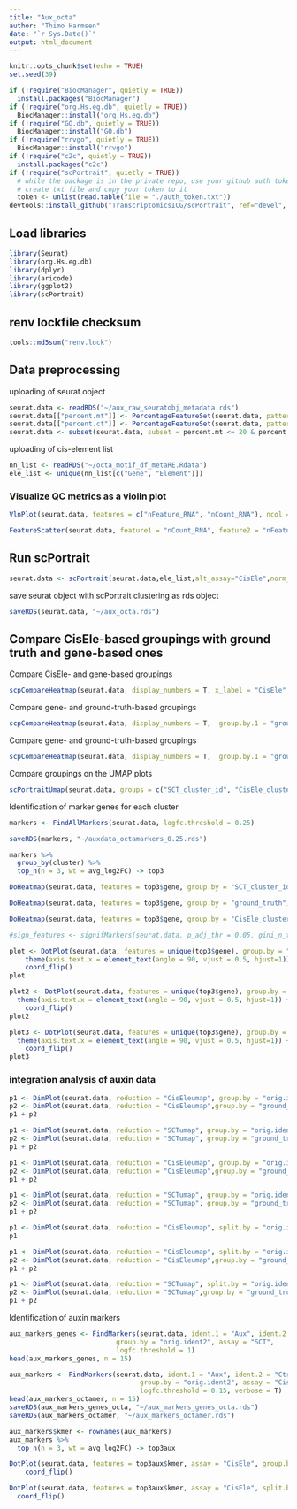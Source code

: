 ---
title: "Aux_octa"
author: "Thimo Harmsen"
date: "`r Sys.Date()`"
output: html_document
---
  
```{r setup, include=FALSE}
knitr::opts_chunk$set(echo = TRUE)
set.seed(39)
```


```{r installing the packages, eval = FALSE, echo = FALSE}
if (!require("BiocManager", quietly = TRUE))
  install.packages("BiocManager")
if (!require("org.Hs.eg.db", quietly = TRUE))
  BiocManager::install("org.Hs.eg.db")
if (!require("GO.db", quietly = TRUE))
  BiocManager::install("GO.db")
if (!require("rrvgo", quietly = TRUE))
  BiocManager::install("rrvgo")
if (!require("c2c", quietly = TRUE))
  install.packages("c2c")
if (!require("scPortrait", quietly = TRUE))
  # while the package is in the private repo, use your github auth token to access it.
  # create txt file and copy your token to it
  token <- unlist(read.table(file = "./auth_token.txt"))
devtools::install_github("TranscriptomicsICG/scPortrait", ref="devel", auth_token = token)
```
## Load libraries
```{r Load libraries, message=FALSE, warning=FALSE}
library(Seurat)
library(org.Hs.eg.db)
library(dplyr)
library(aricode)
library(ggplot2)
library(scPortrait)
```


## renv lockfile checksum
```{r lockfile checksum, echo=FALSE, message=FALSE, warning=FALSE}
tools::md5sum("renv.lock")
```

## Data preprocessing 


uploading of seurat object
```{r read counts data, message=FALSE, warning=FALSE}
seurat.data <- readRDS("~/aux_raw_seuratobj_metadata.rds")
seurat.data[["percent.mt"]] <- PercentageFeatureSet(seurat.data, pattern = "^ATM")
seurat.data[["percent.ct"]] <- PercentageFeatureSet(seurat.data, pattern = "^ATC")
seurat.data <- subset(seurat.data, subset = percent.mt <= 20 & percent.ct <= 20 & nCount_RNA >=1000)

```

uploading of cis-element list
```{r cis element list}
nn_list <- readRDS("~/octa_motif_df_metaRE.Rdata")
ele_list <- unique(nn_list[c("Gene", "Element")])

```

### Visualize QC metrics as a violin plot

```{r qc volcanoplot, message=FALSE, warning=FALSE, fig.width=15}
VlnPlot(seurat.data, features = c("nFeature_RNA", "nCount_RNA"), ncol = 2)
```
```{r feature-feature plots, message=FALSE, warning=FALSE}
FeatureScatter(seurat.data, feature1 = "nCount_RNA", feature2 = "nFeature_RNA")
```

## Run scPortrait

```{r scportrait, message=FALSE, warning=FALSE}
seurat.data <- scPortrait(seurat.data,ele_list,alt_assay="CisEle",norm_method = "SCT", findMarkers = F, )
```

save seurat object with scPortrait clustering as rds object
```{r save data, message=FALSE, warning=FALSE}
saveRDS(seurat.data, "~/aux_octa.rds")
```

## Compare CisEle-based groupings with ground truth and gene-based ones

Compare CisEle- and gene-based groupings 
```{r, message=FALSE, warning=FALSE, fig.width=10}
scpCompareHeatmap(seurat.data, display_numbers = T, x_label = "CisEle", y_label = "Genes")
```

Compare gene- and ground-truth-based groupings
```{r, message=FALSE, warning=FALSE, fig.width=10}
scpCompareHeatmap(seurat.data, display_numbers = T,  group.by.1 = "ground_truth", group.by.2 = "SCT_cluster_id", x_label = "Gene-based", y_label = "Ground-truth annotation")
```

Compare gene- and ground-truth-based groupings
```{r, message=FALSE, warning=FALSE, fig.width=10}
scpCompareHeatmap(seurat.data, display_numbers = T,  group.by.1 = "ground_truth", group.by.2 = "CisEle_cluster_id", x_label = "CisEle", y_label = "Ground-truth annotation")
```

Compare groupings on the UMAP plots
```{r, message=FALSE, warning=FALSE, fig.height=15, fig.width=15, fig.width=30}
scPortraitUmap(seurat.data, groups = c("SCT_cluster_id", "CisEle_cluster_id", "ground_truth"))
```

Identification of marker genes for each cluster
```{r, message=FALSE, warning=FALSE, echo=FALSE}
markers <- FindAllMarkers(seurat.data, logfc.threshold = 0.25)

saveRDS(markers, "~/auxdata_octamarkers_0.25.rds")

markers %>%
  group_by(cluster) %>%
  top_n(n = 3, wt = avg_log2FC) -> top3
```
 
```{r, message=FALSE, warning=FALSE, fig.height=10, fig.width=10, fig.width=20}

DoHeatmap(seurat.data, features = top3$gene, group.by = "SCT_cluster_id") + NoLegend()

DoHeatmap(seurat.data, features = top3$gene, group.by = "ground_truth") + NoLegend() 

DoHeatmap(seurat.data, features = top3$gene, group.by = "CisEle_cluster_id") + NoLegend()

#sign_features <- signifMarkers(seurat.data, p_adj_thr = 0.05, gini_n_top = 3)

plot <- DotPlot(seurat.data, features = unique(top3$gene), group.by = "ground_truth") + 
    theme(axis.text.x = element_text(angle = 90, vjust = 0.5, hjust=1)) +
    coord_flip()
plot

plot2 <- DotPlot(seurat.data, features = unique(top3$gene), group.by = "SCT_cluster_id") + 
  theme(axis.text.x = element_text(angle = 90, vjust = 0.5, hjust=1)) +
    coord_flip()
plot2

plot3 <- DotPlot(seurat.data, features = unique(top3$gene), group.by = "CisEle_cluster_id") + 
  theme(axis.text.x = element_text(angle = 90, vjust = 0.5, hjust=1)) +
    coord_flip()
plot3
```

### integration analysis of auxin data
```{r, message=FALSE, warning=FALSE, fig.height=10, fig.width=10, fig.width=20}
p1 <- DimPlot(seurat.data, reduction = "CisEleumap", group.by = "orig.ident2", pt.size = 2) + ggtitle("octamers")
p2 <- DimPlot(seurat.data, reduction = "CisEleumap",group.by = "ground_truth", label = TRUE, repel = TRUE)
p1 + p2

p1 <- DimPlot(seurat.data, reduction = "SCTumap", group.by = "orig.ident2", pt.size = 2) + ggtitle("RNA")
p2 <- DimPlot(seurat.data, reduction = "SCTumap", group.by = "ground_truth", label = TRUE, repel = TRUE)
p1 + p2

p1 <- DimPlot(seurat.data, reduction = "CisEleumap", group.by = "orig.ident3", pt.size = 2) + ggtitle("octamers")
p2 <- DimPlot(seurat.data, reduction = "CisEleumap",group.by = "ground_truth", label = TRUE, repel = TRUE)
p1 + p2

p1 <- DimPlot(seurat.data, reduction = "SCTumap", group.by = "orig.ident3", pt.size = 2) + ggtitle("RNA")
p2 <- DimPlot(seurat.data, reduction = "SCTumap", group.by = "ground_truth", label = TRUE, repel = TRUE)
p1 + p2

p1 <- DimPlot(seurat.data, reduction = "CisEleumap", split.by = "orig.ident3", pt.size = 2)
p1

p1 <- DimPlot(seurat.data, reduction = "CisEleumap", split.by = "orig.ident2", pt.size = 2)
p2 <- DimPlot(seurat.data, reduction = "CisEleumap",group.by = "ground_truth", label = TRUE, repel = TRUE)
p1 + p2

p1 <- DimPlot(seurat.data, reduction = "SCTumap", split.by = "orig.ident2", pt.size = 2)
p2 <- DimPlot(seurat.data, reduction = "SCTumap",group.by = "ground_truth", label = TRUE, repel = TRUE)
p1 + p2
```

Identification of auxin markers
```{r, message=FALSE, warning=FALSE, echo=FALSE}
aux_markers_genes <- FindMarkers(seurat.data, ident.1 = "Aux", ident.2 = "Ctr", 
                           group.by = "orig.ident2", assay = "SCT",  
                           logfc.threshold = 1)
head(aux_markers_genes, n = 15)

aux_markers <- FindMarkers(seurat.data, ident.1 = "Aux", ident.2 = "Ctr", 
                                 group.by = "orig.ident2", assay = "CisEle",  
                                 logfc.threshold = 0.15, verbose = T)
head(aux_markers_octamer, n = 15)
saveRDS(aux_markers_genes_octa, "~/aux_markers_genes_octa.rds")
saveRDS(aux_markers_octamer, "~/aux_markers_octamer.rds")

aux_markers$kmer <- rownames(aux_markers)
aux_markers %>%
  top_n(n = 3, wt = avg_log2FC) -> top3aux

DotPlot(seurat.data, features = top3aux$kmer, assay = "CisEle", group.by = "orig.ident2")+ theme(axis.text.x = element_text(angle = 90, vjust = 0.5, hjust=1)) +
    coord_flip()

DotPlot(seurat.data, features = top3aux$kmer, assay = "CisEle", split.by = "orig.ident2", group.by = "ground_truth")+ theme(axis.text.x = element_text(angle = 90, vjust = 0.5, hjust=1)) +
  coord_flip()
```



